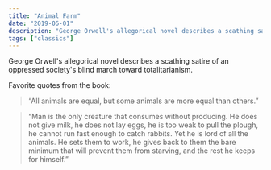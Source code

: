 ```yaml
---
title: "Animal Farm"
date: "2019-06-01"
description: "George Orwell's allegorical novel describes a scathing satire of an oppressed society's blind march toward totalitarianism."
tags: ["classics"]
---
```


George Orwell's allegorical novel describes a scathing satire of an oppressed society's blind march toward totalitarianism.

Favorite quotes from the book:

> “All animals are equal, but some animals are more equal than others.”

> “Man is the only creature that consumes without producing. He does not give milk, he does not lay eggs, he is too weak to pull the plough, he cannot run fast enough to catch rabbits. Yet he is lord of all the animals. He sets them to work, he gives back to them the bare minimum that will prevent them from starving, and the rest he keeps for himself.”
